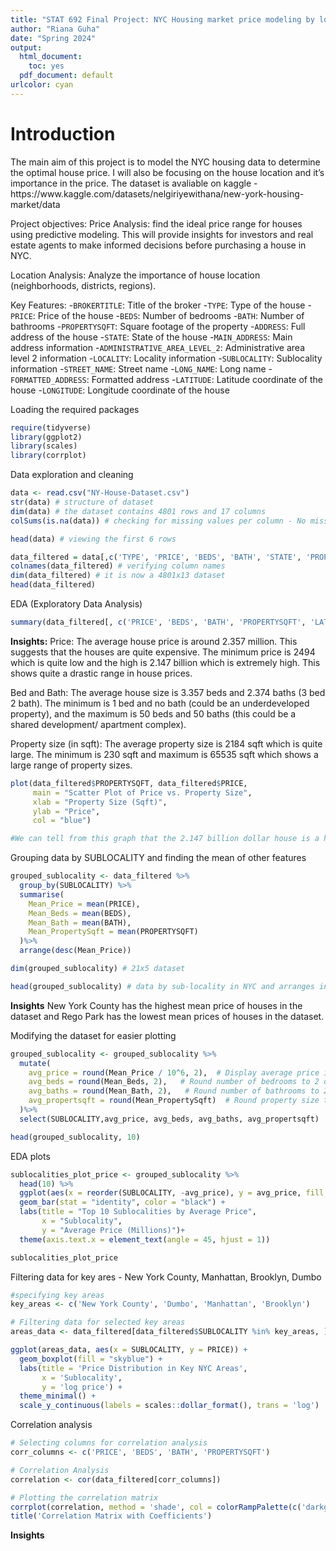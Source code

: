 ```yaml
---
title: "STAT 692 Final Project: NYC Housing market price modeling by location"
author: "Riana Guha"
date: "Spring 2024"
output:
  html_document: 
    toc: yes
  pdf_document: default
urlcolor: cyan
---
```


# Introduction

The main aim of this project is to model the NYC housing data to determine the optimal house price. I will also be focusing on the house location and it's importance in the price. The dataset is avaliable on kaggle - https://www.kaggle.com/datasets/nelgiriyewithana/new-york-housing-market/data

Project objectives:
Price Analysis: find the ideal price range for houses using predictive modeling. This will provide insights for investors and real estate agents to make informed decisions before purchasing a house in NYC.

Location Analysis: Analyze the importance of house location (neighborhoods, districts, regions).

Key Features:
-`BROKERTITLE`: Title of the broker
-`TYPE`: Type of the house
-`PRICE`: Price of the house
-`BEDS`: Number of bedrooms
-`BATH`: Number of bathrooms
-`PROPERTYSQFT`: Square footage of the property
-`ADDRESS`: Full address of the house
-`STATE`: State of the house
-`MAIN_ADDRESS`: Main address information
-`ADMINISTRATIVE_AREA_LEVEL_2`: Administrative area level 2 information
-`LOCALITY`: Locality information
-`SUBLOCALITY`: Sublocality information
-`STREET_NAME`: Street name
-`LONG_NAME`: Long name
-`FORMATTED_ADDRESS`: Formatted address
-`LATITUDE`: Latitude coordinate of the house
-`LONGITUDE`: Longitude coordinate of the house


Loading the required packages
```r
require(tidyverse)
library(ggplot2)
library(scales)
library(corrplot)
```


Data exploration and cleaning
```r
data <- read.csv("NY-House-Dataset.csv")
str(data) # structure of dataset
dim(data) # the dataset contains 4801 rows and 17 columns
colSums(is.na(data)) # checking for missing values per column - No missing values

head(data) # viewing the first 6 rows

data_filtered = data[,c('TYPE', 'PRICE', 'BEDS', 'BATH', 'STATE', 'PROPERTYSQFT', 'ADMINISTRATIVE_AREA_LEVEL_2', 'LOCALITY', 'SUBLOCALITY', 'STREET_NAME', 'LONG_NAME', 'LATITUDE', 'LONGITUDE')] # filtering data to keep relevant columns
colnames(data_filtered) # verifying column names
dim(data_filtered) # it is now a 4801x13 dataset
head(data_filtered)
```


EDA (Exploratory Data Analysis)
```r
summary(data_filtered[, c('PRICE', 'BEDS', 'BATH', 'PROPERTYSQFT', 'LATITUDE', 'LONGITUDE')]) # summary statistics for numeric variables
```

**Insights:**
Price:
The average house price is around 2.357 million. This suggests that the houses are quite expensive. The minimum price is 2494 which is quite low and the high is 2.147 billion which is extremely high. This shows quite a drastic range in house prices.

Bed and Bath:
The average house size is 3.357 beds and 2.374 baths (3 bed 2 bath). The minimum is 1 bed and no bath (could be an underdeveloped property), and the maximum is 50 beds and 50 baths (this could be a shared development/ apartment complex).

Property size (in sqft):
The average property size is 2184 sqft which is quite large. The minimum is 230 sqft and maximum is 65535 sqft which shows a large range of property sizes.

```r
plot(data_filtered$PROPERTYSQFT, data_filtered$PRICE, 
     main = "Scatter Plot of Price vs. Property Size",
     xlab = "Property Size (Sqft)",
     ylab = "Price",
     col = "blue")

#We can tell from this graph that the 2.147 billion dollar house is a huge outlier and doesn't follow the overall distribution as the other houses in the dataset.
```

Grouping data by SUBLOCALITY and finding the mean of other features
```r
grouped_sublocality <- data_filtered %>%
  group_by(SUBLOCALITY) %>%
  summarise(
    Mean_Price = mean(PRICE),
    Mean_Beds = mean(BEDS),
    Mean_Bath = mean(BATH),
    Mean_PropertySqft = mean(PROPERTYSQFT)
  )%>%
  arrange(desc(Mean_Price))

dim(grouped_sublocality) # 21x5 dataset

head(grouped_sublocality) # data by sub-locality in NYC and arranges in descending price
```

**Insights**
New York County has the highest mean price of houses in the dataset and Rego Park has the lowest mean prices of houses in the dataset.

Modifying the dataset for easier plotting
```r
grouped_sublocality <- grouped_sublocality %>%
  mutate(
    avg_price = round(Mean_Price / 10^6, 2),  # Display average price in millions
    avg_beds = round(Mean_Beds, 2),   # Round number of bedrooms to 2 decimal places
    avg_baths = round(Mean_Bath, 2),   # Round number of bathrooms to 2 decimal places
    avg_propertsqft = round(Mean_PropertySqft)  # Round property size to whole number
  )%>%
  select(SUBLOCALITY,avg_price, avg_beds, avg_baths, avg_propertsqft)

head(grouped_sublocality, 10)
```

EDA plots
```r
sublocalities_plot_price <- grouped_sublocality %>%
  head(10) %>%
  ggplot(aes(x = reorder(SUBLOCALITY, -avg_price), y = avg_price, fill = SUBLOCALITY)) +
  geom_bar(stat = "identity", color = "black") +
  labs(title = "Top 10 Sublocalities by Average Price",
       x = "Sublocality",
       y = "Average Price (Millions)")+
  theme(axis.text.x = element_text(angle = 45, hjust = 1))

sublocalities_plot_price
```

Filtering data for key ares - New York County, Manhattan, Brooklyn, Dumbo
```r
#specifying key areas
key_areas <- c('New York County', 'Dumbo', 'Manhattan', 'Brooklyn') 

# Filtering data for selected key areas
areas_data <- data_filtered[data_filtered$SUBLOCALITY %in% key_areas, ]

ggplot(areas_data, aes(x = SUBLOCALITY, y = PRICE)) +
  geom_boxplot(fill = "skyblue") +
  labs(title = 'Price Distribution in Key NYC Areas',
       x = 'Sublocality',
       y = 'log price') +
  theme_minimal() +
  scale_y_continuous(labels = scales::dollar_format(), trans = 'log')
```

Correlation analysis
```r
# Selecting columns for correlation analysis
corr_columns <- c('PRICE', 'BEDS', 'BATH', 'PROPERTYSQFT')

# Correlation Analysis
correlation <- cor(data_filtered[corr_columns])

# Plotting the correlation matrix
corrplot(correlation, method = 'shade', col = colorRampPalette(c('darkgreen', 'white', 'blue'))(20))
title('Correlation Matrix with Coefficients')
```

**Insights**
